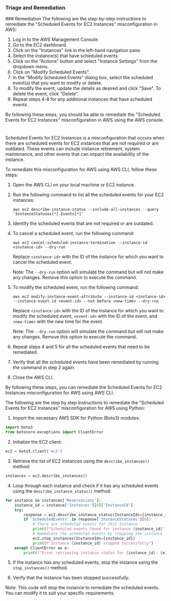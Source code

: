
### Triage and Remediation
<Tabs>
<Tab title='Remediation'>
### Remediation

<AccordionGroup>
<Accordion title='Using Console' defaultOpen='true'>
The following are the step-by-step instructions to remediate the "Scheduled Events for EC2 Instances" misconfiguration in AWS:

1. Log in to the AWS Management Console.
2. Go to the EC2 dashboard.
3. Click on the "Instances" link in the left-hand navigation pane.
4. Select the instance(s) that have scheduled events.
5. Click on the "Actions" button and select "Instance Settings" from the dropdown menu.
6. Click on "Modify Scheduled Events".
7. In the "Modify Scheduled Events" dialog box, select the scheduled event(s) that you want to modify or delete.
8. To modify the event, update the details as desired and click "Save". To delete the event, click "Delete".
9. Repeat steps 4-8 for any additional instances that have scheduled events.

By following these steps, you should be able to remediate the "Scheduled Events for EC2 Instances" misconfiguration in AWS using the AWS console.

#
</Accordion>

<Accordion title='Using CLI'>
Scheduled Events for EC2 Instances is a misconfiguration that occurs when there are scheduled events for EC2 instances that are not required or are outdated. These events can include instance retirement, system maintenance, and other events that can impact the availability of the instance.

To remediate this misconfiguration for AWS using AWS CLI, follow these steps:

1. Open the AWS CLI on your local machine or EC2 instance.

2. Run the following command to list all the scheduled events for your EC2 instances:

   ```
   aws ec2 describe-instance-status --include-all-instances --query 'InstanceStatuses[*].Events[*]'
   ```

3. Identify the scheduled events that are not required or are outdated.

4. To cancel a scheduled event, run the following command:

   ```
   aws ec2 cancel-scheduled-instance-termination --instance-id <instance-id> --dry-run
   ```

   Replace `<instance-id>` with the ID of the instance for which you want to cancel the scheduled event.

   Note: The `--dry-run` option will simulate the command but will not make any changes. Remove this option to execute the command.

5. To modify the scheduled event, run the following command:

   ```
   aws ec2 modify-instance-event-attribute --instance-id <instance-id> --instance-event-id <event-id> --not-before <new-time> --dry-run
   ```

   Replace `<instance-id>` with the ID of the instance for which you want to modify the scheduled event, `<event-id>` with the ID of the event, and `<new-time>` with the new time for the event.

   Note: The `--dry-run` option will simulate the command but will not make any changes. Remove this option to execute the command.

6. Repeat steps 4 and 5 for all the scheduled events that need to be remediated.

7. Verify that all the scheduled events have been remediated by running the command in step 2 again.

8. Close the AWS CLI.

By following these steps, you can remediate the Scheduled Events for EC2 Instances misconfiguration for AWS using AWS CLI.
</Accordion>

<Accordion title='Using Python'>
The following are the step by step instructions to remediate the "Scheduled Events for EC2 Instances" misconfiguration for AWS using Python:

1. Import the necessary AWS SDK for Python (Boto3) modules:

```python
import boto3
from botocore.exceptions import ClientError
```

2. Initialize the EC2 client:

```python
ec2 = boto3.client('ec2')
```

3. Retrieve the list of EC2 instances using the `describe_instances()` method:

```python
instances = ec2.describe_instances()
```

4. Loop through each instance and check if it has any scheduled events using the `describe_instance_status()` method:

```python
for instance in instances['Reservations']:
    instance_id = instance['Instances'][0]['InstanceId']
    try:
        response = ec2.describe_instance_status(InstanceIds=[instance_id])
        if 'ScheduledEvents' in response['InstanceStatuses'][0]:
            # There are scheduled events for this instance
            print(f"Scheduled events found for instance {instance_id}")
            # Remediate the scheduled events by stopping the instance
            ec2.stop_instances(InstanceIds=[instance_id])
            print(f"Instance {instance_id} stopped successfully")
    except ClientError as e:
        print(f"Error retrieving instance status for {instance_id}: {e}")
```

5. If the instance has any scheduled events, stop the instance using the `stop_instances()` method.

6. Verify that the instance has been stopped successfully.

Note: This code will stop the instance to remediate the scheduled events. You can modify it to suit your specific requirements.
</Accordion>

</AccordionGroup>
</Tab>
</Tabs>
